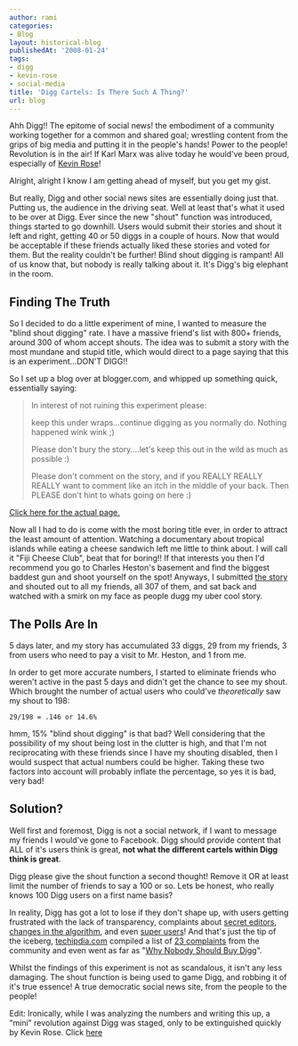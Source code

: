 ```yaml
---
author: rami
categories:
- Blog
layout: historical-blog
publishedAt: '2008-01-24'
tags:
- digg
- kevin-rose
- social-media
title: 'Digg Cartels: Is There Such A Thing?'
url: blog
---
```


Ahh Digg!! The epitome of social news! the embodiment of a community working together for a common and shared goal; wrestling content from the grips of big media and putting it in the people's hands! Power to the people! Revolution is in the air! If Karl Marx was alive today he would've been proud, especially of [Kevin Rose](http://digg.com/users/kevinrose)!

Alright, alright I know I am getting ahead of myself, but you get my gist.

But really, Digg and other social news sites are essentially doing just that. Putting us, the audience in the driving seat. Well at least that's what it used to be over at Digg. Ever since the new "shout" function was introduced, things started to go downhill. Users would submit their stories and shout it left and right, getting 40 or 50 diggs in a couple of hours. Now that would be acceptable if these friends actually liked these stories and voted for them. But the reality couldn't be further! Blind shout digging is rampant! All of us know that, but nobody is really talking about it. It's Digg's big elephant in the room.

## Finding The Truth

So I decided to do a little experiment of mine, I wanted to measure the "blind shout digging" rate. I have a massive friend's list with 800+ friends, around 300 of whom accept shouts. The idea was to submit a story with the most mundane and stupid title, which would direct to a page saying that this is an experiment...DON'T DIGG!!

So I set up a blog over at blogger.com, and whipped up something quick, essentially saying:

> In interest of not ruining this experiment please:
> 
> keep this under wraps...continue digging as you normally do. Nothing happened wink wink ;)
>
> Please don't bury the story....let's keep this out in the wild as much as possible :)
>
> Please don't comment on the story, and if you REALLY REALLY REALLY want to comment like an itch in the middle of your back. Then PLEASE don't hint to whats going on here :)

[Click here for the actual page.](http://fijicheeseclub.blogspot.com/ "Click here for the actual page.")

Now all I had to do is come with the most boring title ever, in order to attract the least amount of attention. Watching a documentary about tropical islands while eating a cheese sandwich left me little to think about. I will call it "Fiji Cheese Club", beat that for boring!! If that interests you then I'd recommend you go to Charles Heston's basement and find the biggest baddest gun and shoot yourself on the spot!
Anyways, I submitted [the story](http://www.digg.com/travel_places/Fiji_Cheese_Club/who "the story") and shouted out to all my friends, all 307 of them, and sat back and watched with a smirk on my face as people dugg my uber cool story.

## The Polls Are In

5 days later, and my story has accumulated 33 diggs, 29 from my friends, 3 from users who need to pay a visit to Mr. Heston, and 1 from me.

In order to get more accurate numbers, I started to eliminate friends who weren't active in the past 5 days and didn't get the chance to see my shout. Which brought the number of actual users who could've *theoretically* saw my shout to 198:

    29/198 = .146 or 14.6%

hmm, 15% "blind shout digging" is that bad? Well considering that the possibility of my shout being lost in the clutter is high, and that I'm not reciprocating with these friends since I have my shouting disabled, then I would suspect that actual numbers could be higher. Taking these two factors into account will probably inflate the percentage, so yes it is bad, very bad!

## Solution?

Well first and foremost, Digg is not a social network, if I want to message my friends I would've gone to Facebook. Digg should provide content that ALL of it's users think is great, **not what the different cartels within Digg think is great**.

Digg please give the shout function a second thought! Remove it OR at least limit the number of friends to say a 100 or so. Lets be honest, who really knows 100 Digg users on a first name basis?

In reality, Digg has got a lot to lose if they don't shape up, with users getting frustrated with the lack of transparency, complaints about [secret editors](http://gawker.com/346263/diggs-secret-editors), [changes in the algorithm](http://babblin5.com/2008/01/23/two-diggs-one-cup/ "changes in the algorithm"), and even [super users](http://www.techcrunch.com/2008/01/17/digg-has-super-users-or-hates-ron-paul/ "super users")! And that's just the tip of the iceberg, [techipdia.com](http://www.techipedia.com/ "techipdia.com") compiled a list of [23 complaints](http://www.techipedia.com/2007/new-digg-community-reaction/ "23 complaints") from the community and even went as far as "[Why Nobody Should Buy Digg](http://www.techipedia.com/2007/dont-buy-digg/ "Why Nobody Should Buy Digg")".

Whilst the findings of this experiment is not as scandalous, it isn't any less damaging. The shout function is being used to game Digg, and robbing it of it's true essence! A true democratic social news site, from the people to the people!

Edit: Ironically, while I was analyzing the numbers and writing this up, a "mini" revolution against Digg was staged, only to be extinguished quickly by Kevin Rose. Click [here](/2008/01/24/digg-the-lulled-revolution)
